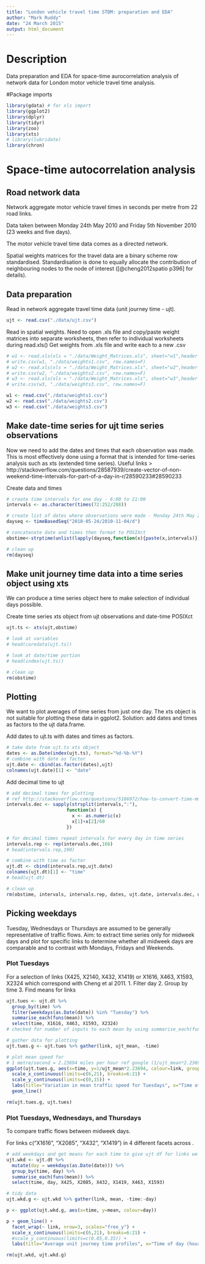 ```yaml
---
title: "London vehicle travel time STDM: preparation and EDA"
author: "Mark Ruddy"
date: "24 March 2015"
output: html_document
---
```


# Description

Data preparation and EDA for space-time aurocorrelation analysis of network data for London motor vehicle travel time analysis.


#Package imports
```r
library(gdata) # for xls import
library(ggplot2)
library(dplyr)
library(tidyr)
library(zoo)
library(xts)
# library(lubridate)
library(chron)
```

# Space-time autocorrelation analysis

## Road network data

Network aggregate motor vehicle travel times in seconds per metre from 22 road links.

Data taken between Monday 24th May 2010 and Friday 5th November 2010 (23 weeks and five days).

The motor vehicle travel time data comes as a directed network.

Spatial weights matrices for the travel data are a binary scheme row standardised. Standardisation is done to equally allocate the contribution of neighbouring nodes to the node of interest ([@cheng2012spatio p396] for details).

## Data preparation

Read in network aggregate travel time data (unit journey time - ujt). 
```r
ujt <- read.csv("./data/ujt.csv")
```

Read in spatial weights. Need to open .xls file and copy/paste weight matrices into separate worksheets, then refer to individual worksheets during read.xls()
Get weights from .xls file and write each to a new .csv
```r
# w1 <- read.xls(xls = "./data/Weight_Matrices.xls", sheet="w1",header =T)
# write.csv(w1, "./data/weights1.csv", row.names=F)
# w2 <- read.xls(xls = "./data/Weight_Matrices.xls", sheet="w2",header =T)
# write.csv(w2, "./data/weights2.csv", row.names=F)
# w3 <- read.xls(xls = "./data/Weight_Matrices.xls", sheet="w3",header =T)
# write.csv(w3, "./data/weights3.csv", row.names=F)
```

```r
w1 <- read.csv("./data/weights1.csv")
w2 <- read.csv("./data/weights2.csv")
w3 <- read.csv("./data/weights3.csv")
```


## Make date-time series for ujt time series observations
Now we need to add the dates and times that each observation was made. This is most effectively done using a format that is intended for time-series analysis such as xts (extended time series).
Useful links > http://stackoverflow.com/questions/28587939/create-vector-of-non-weekend-time-intervals-for-part-of-a-day-in-r/28590233#28590233

Create data and times
```r
# create time intervals for one day - 6:00 to 21:00
intervals <- as.character(times(72:252/288))

# create list of dates where observations were made - Monday 24th May 2010 and Friday 5th November 2010 (23 weeks and five days)
dayseq <- timeBasedSeq("2010-05-24/2010-11-04/d")

# concatenate date and times then format to POSIXct
obstime<-strptime(unlist(lapply(dayseq,function(x){paste(x,intervals)})),format="%Y-%m-%d %H:%M", tz="GMT")

# clean up
rm(dayseq)
```

## Make unit journey time data into a time series object using xts
We can produce a time series object here to make selection of individual days possible.

Create time series xts object from ujt observations and date-time POSIXct
```r
ujt.ts <- xts(ujt,obstime)

# look at variables
# head(coredata(ujt.ts))

# look at date/time portion 
# head(index(ujt.ts))

# clean up
rm(obstime)
```

## Plotting

We want to plot averages of time series from just one day. The xts object is not suitable for plotting these data in ggplot2. Solution: add dates and times as factors to the ujt data.frame.

Add dates to ujt.ts with dates and times as factors.
```r
# take date from ujt.ts xts object
dates <- as.Date(index(ujt.ts), format="%d-%b-%Y")
# combine with date as factor
ujt.date <- cbind(as.factor(dates),ujt)
colnames(ujt.date)[1] <- "date"
```

Add decimal time to ujt
```r
# add decimal times for plotting
# ref http://stackoverflow.com/questions/5186972/how-to-convert-time-mmss-to-decimal-form-in-r
intervals.dec <- sapply(strsplit(intervals,":"),
                      function(x) {
                        x <- as.numeric(x)
                        x[1]+x[2]/60
                      })

# for decimal times repeat intervals for every day in time series
intervals.rep <- rep(intervals.dec,166)
# head(intervals.rep,190)

# combine with time as factor
ujt.dt <- cbind(intervals.rep,ujt.date)
colnames(ujt.dt)[1] <- "time"
# head(ujt.dt)

# clean up
rm(obstime, intervals, intervals.rep, dates, ujt.date, intervals.dec, dayseq)
```

## Picking weekdays

Tuesday, Wednesdays or Thursdays are assumed to be generally representative of traffic flows. Aim: to extract time series only for midweek days and plot for specific links to determine whether all midweek days are comparable and to contrast with Mondays, Fridays and Weekends.

### Plot Tuesdays 

For a selection of links (X425, X2140, X432, X1419) or X1616, X463, X1593, X2324 which correspond with Cheng et al 2011.
1. Filter day
2. Group by time
3. Find means for links
```r
ujt.tues <- ujt.dt %>%
  group_by(time) %>%
  filter(weekdays(as.Date(date)) %in% "Tuesday") %>%
  summarise_each(funs(mean)) %>%
  select(time, X1616, X463, X1593, X2324)
# checked for number of inputs to each mean by using summarise_each(func(mean,n())

# gather data for plotting
ujt.tues.g <- ujt.tues %>% gather(link, ujt_mean, -time)

# plot mean speed for 
# 1 metre/second = 2.23694 miles per hour ref google (1/ujt_mean*2.23694)
ggplot(ujt.tues.g, aes(x=time, y=1/ujt_mean*2.23694, colour=link, group=link)) + 
  scale_x_continuous(limits=c(6,21), breaks=6:21) +
  scale_y_continuous(limits=c(0,15)) +
  labs(title="Variation in mean traffic speed for Tuesdays", x="Time of day (hour)", y="Mean journey speed (miles/hour)") +
  geom_line()

rm(ujt.tues.g, ujt.tues)
```

### Plot Tuesdays, Wednesdays, and Thursdays 
To compare traffic flows between midweek days.

For links c("X1616", "X2085", "X432", "X1419") in 4 different facets across . 
```r
# add weekdays and get means for each time to give ujt df for links we're interested in
ujt.wkd <- ujt.dt %>%
  mutate(day = weekdays(as.Date(date))) %>%
  group_by(time, day) %>%
  summarise_each(funs(mean)) %>%
  select(time, day, X425, X2085, X432, X1419, X463, X1593)

# tidy data
ujt.wkd.g <- ujt.wkd %>% gather(link, mean, -time:-day)

p <- ggplot(ujt.wkd.g, aes(x=time, y=mean, colour=day))

p + geom_line() + 
  facet_wrap(~ link, nrow=3, scales="free_y") +
  scale_x_continuous(limits=c(6,21), breaks=6:21) +
  #scale_y_continuous(limits=c(0.05,0.35)) +
  labs(title="Average unit journey time profiles", x="Time of day (hour)", y="Mean unit journey time (seconds/metre)")

rm(ujt.wkd, ujt.wkd.g)
```





